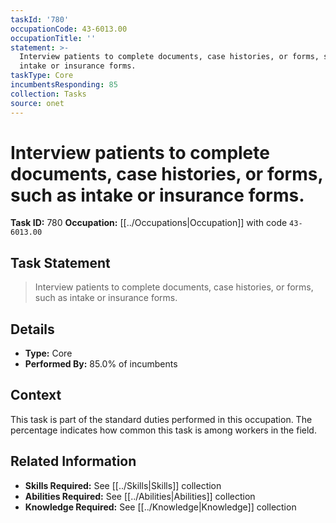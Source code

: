```yaml
---
taskId: '780'
occupationCode: 43-6013.00
occupationTitle: ''
statement: >-
  Interview patients to complete documents, case histories, or forms, such as
  intake or insurance forms.
taskType: Core
incumbentsResponding: 85
collection: Tasks
source: onet
---
```

# Interview patients to complete documents, case histories, or forms, such as intake or insurance forms.

**Task ID:** 780
**Occupation:** [[../Occupations|Occupation]] with code `43-6013.00`

## Task Statement

> Interview patients to complete documents, case histories, or forms, such as intake or insurance forms.

## Details

- **Type:** Core
- **Performed By:** 85.0% of incumbents

## Context

This task is part of the standard duties performed in this occupation. The percentage indicates how common this task is among workers in the field.

## Related Information

- **Skills Required:** See [[../Skills|Skills]] collection
- **Abilities Required:** See [[../Abilities|Abilities]] collection
- **Knowledge Required:** See [[../Knowledge|Knowledge]] collection
